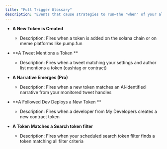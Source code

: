 ```yaml
---
title: "Full Trigger Glossary"
description: "Events that cause strategies to run—the 'when' of your alerts."
---
```


* **A New Token is Created**
  * Description: Fires when a token is added on the solana chain or on meme platforms like pump.fun

* **A Tweet Mentions a Token **
  * Description: Fires when a tweet matching your settings and author list mentions a token (cashtag or contract)

* **A Narrative Emerges (Pro)**
  * Description: Fires when a new token matches an AI‑identified narrative from your monitored tweet handles

* **A Followed Dev Deploys a New Token **
  * Description: Fires when a developer from My Developers creates a new contract token

* **A Token Matches a Search token filter**
  * Description: Fires when your scheduled search token filter finds a token matching all filter criteria


